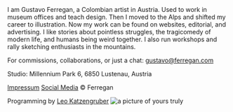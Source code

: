 <Description>
I am Gustavo Ferregan, a Colombian artist in Austria. 
Used to work in museum offices and teach design. 
Then I moved to the Alps and shifted my career to illustration. 
Now my work can be found on websites, editorial, and advertising.
I like stories about pointless struggles, the tragicomedy of modern life, and humans being weird together.
I also run workshops and rally sketching enthusiasts in the mountains.

For commissions, collaborations, or just a chat: gustavo@ferregan.com

Studio: Millennium Park 6, 6850 Lustenau, Austria

[Impressum](/impressum) [Social Media](https://www.instagram.com/__ferregan__/) © Ferregan

Programming by [Leo Katzengruber](https://thekatze.com)
</Description>
<Illustrations>
        ![a picture of yours truly](./thereyougo.jpg)
   
</Illustrations>

